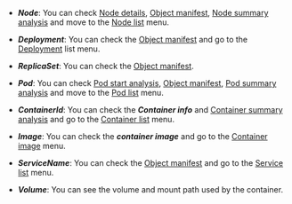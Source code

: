 - ***Node***: You can check [Node details](node-details), [Object manifest](object-manifest), [Node summary analysis](container-map-target-info#node-summary-analysis) and move to the [Node list](resource-node-list) menu.

- ***Deployment***: You can check the [Object manifest](object-manifest) and go to the [Deployment](deployment-list) list menu.

- ***ReplicaSet***: You can check the [Object manifest](object-manifest). 

- ***Pod***: You can check [Pod start analysis](/kubernetes/pod-init-perform-v2), [Object manifest](object-manifest), [Pod summary analysis](container-map-target-info#pod-summary-analysis) and move to the [Pod list](resource-pod-list) menu. 

- ***ContainerId***: You can check the ***Container info*** and [Container summary analysis](container-map-target-info#container-summary-analysis) and go to the [Container list](resource-container-list) menu.

- ***Image***: You can check the ***container image*** and go to the [Container image](container-images) menu. 

- ***ServiceName***: You can check the [Object manifest](object-manifest) and go to the [Service list](service-list) menu. 

- ***Volume***: You can see the volume and mount path used by the container.
